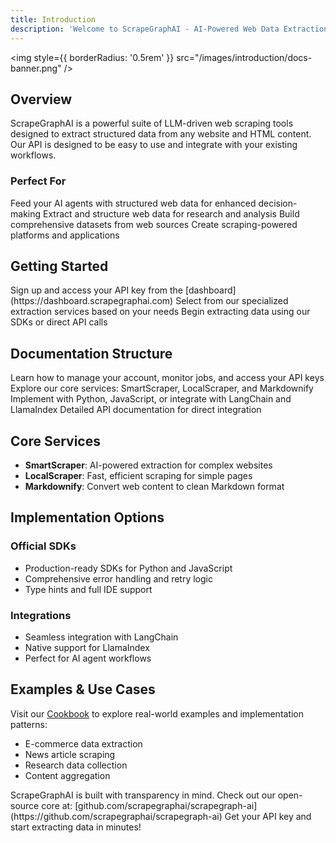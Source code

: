 ```yaml
---
title: Introduction
description: 'Welcome to ScrapeGraphAI - AI-Powered Web Data Extraction'
---
```


<img
  style={{ borderRadius: '0.5rem' }}
  src="/images/introduction/docs-banner.png"
/>

## Overview

ScrapeGraphAI is a powerful suite of LLM-driven web scraping tools designed to extract structured data from any website and HTML content. Our API is designed to be easy to use and integrate with your existing workflows.

### Perfect For

<CardGroup cols={2}>
  <Card title="AI Applications" icon="robot">
    Feed your AI agents with structured web data for enhanced decision-making
  </Card>
  <Card title="Data Analysis" icon="chart-mixed">
    Extract and structure web data for research and analysis
  </Card>
  <Card title="Dataset Creation" icon="database" >
    Build comprehensive datasets from web sources
  </Card>
  <Card title="Platform Building" icon="layer-group">
    Create scraping-powered platforms and applications
  </Card>
</CardGroup>

## Getting Started

<Steps>
  <Step title="Get API Key">
    Sign up and access your API key from the [dashboard](https://dashboard.scrapegraphai.com)
  </Step>
  <Step title="Choose Your Service">
    Select from our specialized extraction services based on your needs
  </Step>
  <Step title="Start Extracting">
    Begin extracting data using our SDKs or direct API calls
  </Step>
</Steps>

## Documentation Structure

<CardGroup cols={2}>
  <Card title="Dashboard" icon="gauge" href="/dashboard/overview">
    Learn how to manage your account, monitor jobs, and access your API keys
  </Card>
  <Card title="Services" icon="gears" href="/services/smartscraper">
    Explore our core services: SmartScraper, LocalScraper, and Markdownify
  </Card>
  <Card title="SDKs & Integration" icon="code" href="/sdks/python">
    Implement with Python, JavaScript, or integrate with LangChain and LlamaIndex
  </Card>
  <Card title="API Reference" icon="book" href="/api-reference/introduction">
    Detailed API documentation for direct integration
  </Card>
</CardGroup>

## Core Services

- **SmartScraper**: AI-powered extraction for complex websites
- **LocalScraper**: Fast, efficient scraping for simple pages
- **Markdownify**: Convert web content to clean Markdown format

## Implementation Options

### Official SDKs
- Production-ready SDKs for Python and JavaScript
- Comprehensive error handling and retry logic
- Type hints and full IDE support

### Integrations
- Seamless integration with LangChain
- Native support for LlamaIndex
- Perfect for AI agent workflows

## Examples & Use Cases

Visit our [Cookbook](/cookbook/introduction) to explore real-world examples and implementation patterns:
- E-commerce data extraction
- News article scraping
- Research data collection
- Content aggregation

<Accordion icon="github" title="Open Source">
  ScrapeGraphAI is built with transparency in mind. Check out our open-source core at:
  [github.com/scrapegraphai/scrapegraph-ai](https://github.com/scrapegraphai/scrapegraph-ai)
</Accordion>

<Card title="Ready to Start?" icon="rocket" href="/dashboard/overview">
  Get your API key and start extracting data in minutes!
</Card>
